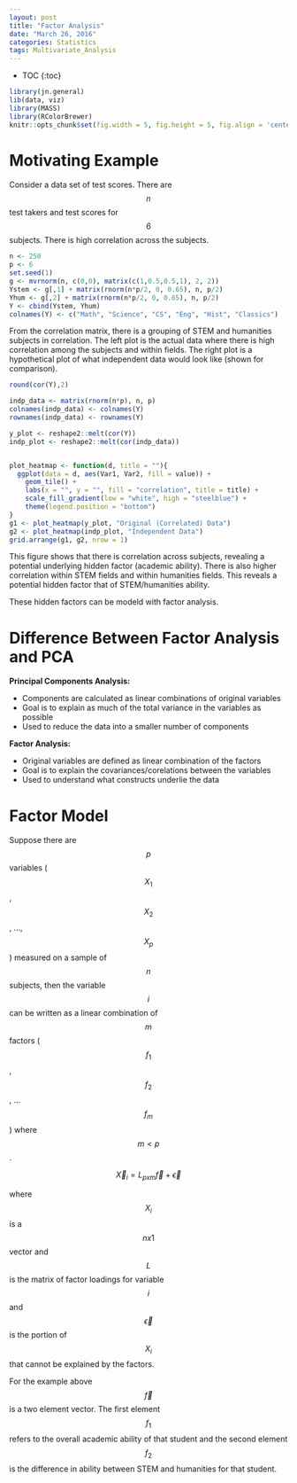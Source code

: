 ```yaml
---
layout: post
title: "Factor Analysis"
date: "March 26, 2016"
categories: Statistics
tags: Multivariate_Analysis
---
```


* TOC
{:toc}

```r
library(jn.general)
lib(data, viz)
library(MASS)
library(RColorBrewer)
knitr::opts_chunk$set(fig.width = 5, fig.height = 5, fig.align = 'center')
```


# Motivating Example
Consider a data set of test scores. There are $$n$$ test takers and test scores for $$6$$ subjects. There is high correlation across the subjects. 

```r
n <- 250
p <- 6
set.seed(1)
g <- mvrnorm(n, c(0,0), matrix(c(1,0.5,0.5,1), 2, 2))
Ystem <- g[,1] + matrix(rnorm(n*p/2, 0, 0.65), n, p/2)
Yhum <- g[,2] + matrix(rnorm(n*p/2, 0, 0.65), n, p/2)
Y <- cbind(Ystem, Yhum)
colnames(Y) <- c("Math", "Science", "CS", "Eng", "Hist", "Classics")
```

From the correlation matrix, there is a grouping of STEM and humanities subjects in correlation. The left plot is the actual data where there is high correlation among the subjects and within fields. The right plot is a hypothetical plot of what independent data would look like (shown for comparison).

```r
round(cor(Y),2)

indp_data <- matrix(rnorm(n*p), n, p)
colnames(indp_data) <- colnames(Y)
rownames(indp_data) <- rownames(Y)

y_plot <- reshape2::melt(cor(Y))
indp_plot <- reshape2::melt(cor(indp_data))


plot_heatmap <- function(d, title = ""){
  ggplot(data = d, aes(Var1, Var2, fill = value)) +
    geom_tile() + 
    labs(x = "", y = "", fill = "correlation", title = title) + 
    scale_fill_gradient(low = "white", high = "steelblue") +
    theme(legend.position = "bottom")
}
g1 <- plot_heatmap(y_plot, "Original (Correlated) Data")
g2 <- plot_heatmap(indp_plot, "Independent Data")
grid.arrange(g1, g2, nrow = 1)
```

This figure shows that there is correlation across subjects, revealing a potential underlying hidden factor (academic ability). There is also higher correlation within STEM fields and within humanities fields. This reveals a potential hidden factor that of STEM/humanities ability.

These hidden factors can be modeld with factor analysis. 

# Difference Between Factor Analysis and PCA

**Principal Components Analysis:**

* Components are calculated as linear combinations of original variables
* Goal is to explain as much of the total variance in the variables as possible
* Used to reduce the data into a smaller number of components

**Factor Analysis:**

* Original variables are defined as linear combination of the factors
* Goal is to explain the covariances/corelations between the variables
* Used to understand what constructs underlie the data

# Factor Model

Suppose there are $$p$$ variables ($$X_1$$, $$X_2$$, ..., $$X_p$$) measured on a sample of $$n$$ subjects, then the variable $$i$$ can be written as a linear combination of $$m$$ factors ($$f_1$$, $$f_2$$, ... $$f_m$$) where $$m < p$$.

$$\overrightarrow{X}_i = L_{pxm} \overrightarrow{f} + \overrightarrow{\epsilon}$$

where $$X_i$$ is a $$nx1$$ vector and $$L$$ is the matrix of factor loadings for variable $$i$$ and $$\overrightarrow{\epsilon}$$ is the portion of $$X_i$$ that cannot be explained by the factors.

For the example above $$\overrightarrow{f}$$ is a two element vector. The first element $$f_{1}$$ refers to the overall academic ability of that student and the second element $$f_{2}$$ is the difference in ability between STEM and humanities for that student. 


